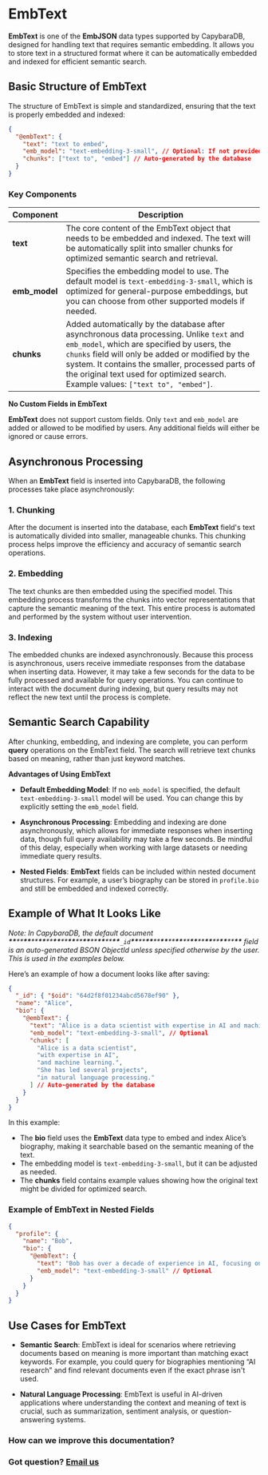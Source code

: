 
# EmbText

**EmbText** is one of the **EmbJSON** data types supported by CapybaraDB, designed for handling text that requires semantic embedding. It allows you to store text in a structured format where it can be automatically embedded and indexed for efficient semantic search.

## Basic Structure of EmbText

The structure of EmbText is simple and standardized, ensuring that the text is properly embedded and indexed:

```json
{
  "@embText": {
    "text": "text to embed",
    "emb_model": "text-embedding-3-small", // Optional: If not provided, the default model 'text-embedding-3-small' will be used
    "chunks": ["text to", "embed"] // Auto-generated by the database
  }
}
```

### Key Components

| Component     | Description                                                                                                                                                                                                                                                                                                                            |
| ------------- | -------------------------------------------------------------------------------------------------------------------------------------------------------------------------------------------------------------------------------------------------------------------------------------------------------------------------------------- |
| **text**      | The core content of the EmbText object that needs to be embedded and indexed. The text will be automatically split into smaller chunks for optimized semantic search and retrieval.                                                                                                                                                    |
| **emb_model** | Specifies the embedding model to use. The default model is `text-embedding-3-small`, which is optimized for general-purpose embeddings, but you can choose from other supported models if needed.                                                                                                                                      |
| **chunks**    | Added automatically by the database after asynchronous data processing. Unlike `text` and `emb_model`, which are specified by users, the `chunks` field will only be added or modified by the system. It contains the smaller, processed parts of the original text used for optimized search. Example values: `["text to", "embed"]`. |

<Callout type="info">

**No Custom Fields in EmbText**

**EmbText** does not support custom fields. Only `text` and `emb_model` are added or allowed to be modified by users. Any additional fields will either be ignored or cause errors.&#x20;

</Callout>

## Asynchronous Processing

When an **EmbText** field is inserted into CapybaraDB, the following processes take place asynchronously:

### 1. Chunking

After the document is inserted into the database, each **EmbText** field's text is automatically divided into smaller, manageable chunks. This chunking process helps improve the efficiency and accuracy of semantic search operations.

### 2. Embedding

The text chunks are then embedded using the specified model. This embedding process transforms the chunks into vector representations that capture the semantic meaning of the text. This entire process is automated and performed by the system without user intervention.

### 3. Indexing

The embedded chunks are indexed asynchronously. Because this process is asynchronous, users receive immediate responses from the database when inserting data. However, it may take a few seconds for the data to be fully processed and available for query operations. You can continue to interact with the document during indexing, but query results may not reflect the new text until the process is complete.

## Semantic Search Capability

After chunking, embedding, and indexing are complete, you can perform **query** operations on the EmbText field. The search will retrieve text chunks based on meaning, rather than just keyword matches.

<Callout>

**Advantages of Using EmbText**

- **Default Embedding Model**: If no `emb_model` is specified, the default `text-embedding-3-small` model will be used. You can change this by explicitly setting the `emb_model` field.

- **Asynchronous Processing**: Embedding and indexing are done asynchronously, which allows for immediate responses when inserting data, though full query availability may take a few seconds. Be mindful of this delay, especially when working with large datasets or needing immediate query results.

- **Nested Fields**: **EmbText** fields can be included within nested document structures. For example, a user’s biography can be stored in `profile.bio` and still be embedded and indexed correctly.

</Callout>

## Example of What It Looks Like

_Note: In CapybaraDB, the default document **\*\***\*\***\*\***\*\***\*\***\*\***\*\***\*\***\*\***\*\***\*\***\*\***\*\***\*\***\*\***`_id`**\*\***\*\***\*\***\*\***\*\***\*\***\*\***\*\***\*\***\*\***\*\***\*\***\*\***\*\***\*\*** field is an auto-generated BSON ObjectId unless specified otherwise by the user. This is used in the examples below._

Here’s an example of how a document looks like after saving:

```json
{
  "_id": { "$oid": "64d2f8f01234abcd5678ef90" },
  "name": "Alice",
  "bio": {
    "@embText": {
      "text": "Alice is a data scientist with expertise in AI and machine learning. She has led several projects in natural language processing.",
      "emb_model": "text-embedding-3-small", // Optional
      "chunks": [
        "Alice is a data scientist",
        "with expertise in AI",
        "and machine learning.",
        "She has led several projects",
        "in natural language processing."
      ] // Auto-generated by the database
    }
  }
}
```

In this example:

- The **bio** field uses the **EmbText** data type to embed and index Alice’s biography, making it searchable based on the semantic meaning of the text.
- The embedding model is `text-embedding-3-small`, but it can be adjusted as needed.
- The **chunks** field contains example values showing how the original text might be divided for optimized search.

### Example of EmbText in Nested Fields

```json
{
  "profile": {
    "name": "Bob",
    "bio": {
      "@embText": {
        "text": "Bob has over a decade of experience in AI, focusing on neural networks and deep learning.",
        "emb_model": "text-embedding-3-small" // Optional
      }
    }
  }
}
```

## Use Cases for EmbText

- **Semantic Search**: EmbText is ideal for scenarios where retrieving documents based on meaning is more important than matching exact keywords. For example, you could query for biographies mentioning “AI research” and find relevant documents even if the exact phrase isn't used.

- **Natural Language Processing**: EmbText is useful in AI-driven applications where understanding the context and meaning of text is crucial, such as summarization, sentiment analysis, or question-answering systems.

### How can we improve this documentation?

<Feedback />

### Got question? [Email us](mailto:hello@capybaradb.co)
